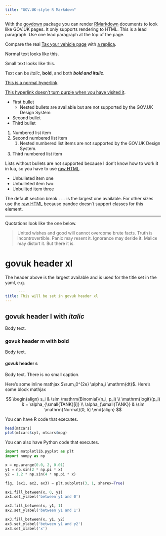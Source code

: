```yaml
---
title: "GOV.UK-style R Markdown"
---
```


::: {.lead-para}
With the [govdown](https://github.com/ukgovdatascience/govdown) package you can
render [RMarkdown](https://rmarkdown.rstudio.com/) documents to look like
GOV.UK pages.  It only supports rendering to HTML.  This is a lead paragraph.
Use one lead paragraph at the top of the page.
:::

Compare the real [Tax your vehicle page](https://www.gov.uk/vehicle-tax) with [a
replica](tax-your-vehicle.html).

Normal text looks like this.

::: {.small-para}
Small text looks like this.
:::

Text can be *italic*, **bold**, and both ***bold and italic***.

[This is a normal hyperlink](https://design-system.service.gov.uk).

[This hyperlink doesn't turn purple when you have visited it](https://design-system.service.gov.uk){.govuk-link--no-visited-state}.

* First bullet
	* Nested bullets are available but are not supported by the GOV.UK Design
    System
* Second bullet
* Third bullet

1. Numbered list item
1. Second numbered list item
    1. Nested numbered list items are not supported by the GOV.UK Design System.
1. Third numbered list item

Lists without bullets are not supported because I don't know how to work it in
lua, so you have to use [raw
HTML](https://design-system.service.gov.uk/styles/typography/#lists).

<ul class="govuk-list">
  <li>
    <a>Unbulleted item one</a>
  </li>
  <li>
    <a>Unbulleted item two</a>
  </li>
  <li>
    <a>Unbullted item three</a>
  </li>
</ul>

The default section break `---` is the largest one available.  For other sizes
use the [raw
HTML](https://design-system.service.gov.uk/styles/typography/#section-break)
because pandoc doesn't support classes for this element.

---

Quotations look like the one below.

> United wishes and good will cannot overcome brute facts.  Truth is
> incontrovertible. Panic may resent it. Ignorance may deride it. Malice may
> distort it. But there it is.

# govuk header xl {caption="govuk caption xl"}

The header above is the largest available and is used for the title set in the
yaml, e.g.

```yaml
      ---
title: This will be set in govuk header xl
---
```

## govuk header l with *italic* {caption="govuk caption l"}

Body text.

### govuk header m with **bold** {caption="govuk caption m"}

Body text.

#### govuk header s {caption="govuk caption s"}

Body text.  There is no small caption.

Here's some inline mathjax $\sum_0^{2e} \alpha_i \mathrm{dt}$.
Here's some block mathjax

$$
\begin{align}
s_i & \sim \mathrm{Binomial}(n_i, p_i) \\
\mathrm{logit}(p_i) & = \alpha_{\small{TANK}[i]} \\
\alpha_{\small{TANK}} & \sim \mathrm{Normal}(0, 5)
\end{align}
$$

You can have R code that executes.

```r
head(mtcars)
plot(mtcars$cyl, mtcars$mpg)
```

You can also have Python code that executes.

```python
import matplotlib.pyplot as plt
import numpy as np

x = np.arange(0.0, 2, 0.01)
y1 = np.sin(2 * np.pi * x)
y2 = 1.2 * np.sin(4 * np.pi * x)

fig, (ax1, ax2, ax3) = plt.subplots(3, 1, sharex=True)

ax1.fill_between(x, 0, y1)
ax1.set_ylabel('between y1 and 0')

ax2.fill_between(x, y1, 1)
ax2.set_ylabel('between y1 and 1')

ax3.fill_between(x, y1, y2)
ax3.set_ylabel('between y1 and y2')
ax3.set_xlabel('x')
```

